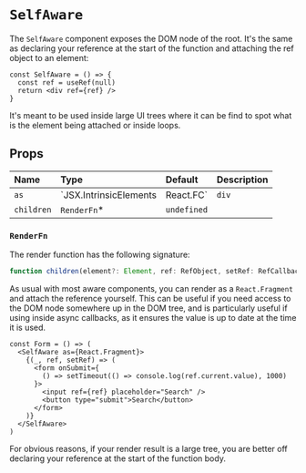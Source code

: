 # `SelfAware`

The `SelfAware` component exposes the DOM node of the root. It's the same as
declaring your reference at the start of the function and attaching the ref
object to an element:

```tsx
const SelfAware = () => {
  const ref = useRef(null)
  return <div ref={ref} />
}
```

It's meant to be used inside large UI trees where it can be find to spot what is
the element being attached or inside loops.

## Props

| Name | Type | Default | Description |
| :--  | :--  | :--     | :--         |
| `as` | `JSX.IntrinsicElements | React.FC` | `div` | The html element or react component function to render as the base element. The component will also accept and pipe down all the intrinsic props accepted by the component. |
| `children` | `RenderFn`* | `undefined` | |

### `RenderFn`

The render function has the following signature:

```ts
function children(element?: Element, ref: RefObject, setRef: RefCallback): ReactNode
```

As usual with most aware components, you can render as a `React.Fragment` and
attach the reference yourself. This can be useful if you need access to the DOM
node somewhere up in the DOM tree, and is particularly useful if using inside
async callbacks, as it ensures the value is up to date at the time it is used.

```tsx
const Form = () => (
  <SelfAware as={React.Fragment}>
    {(_, ref, setRef) => (
      <form onSubmit={
        () => setTimeout(() => console.log(ref.current.value), 1000)
      }>
        <input ref={ref} placeholder="Search" />
        <button type="submit">Search</button>
      </form>
    )}
  </SelfAware>
)
```

For obvious reasons, if your render result is a large tree, you are better off
declaring your reference at the start of the function body.